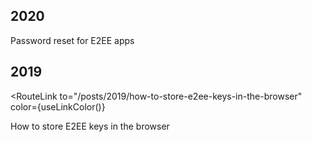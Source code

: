 

## 2020

<RouteLink to="/posts/2020/password-reset-for-e2ee-apps" color={useLinkColor()}>
  Password reset for E2EE apps
</RouteLink>

## 2019

<RouteLink
  to="/posts/2019/how-to-store-e2ee-keys-in-the-browser"
  color={useLinkColor()}
>
  How to store E2EE keys in the browser
</RouteLink>
